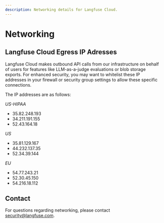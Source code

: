 ```yaml
---
description: Networking details for Langfuse Cloud.
---
```


# Networking


## Langfuse Cloud Egress IP Adresses

Langfuse Cloud makes outbound API calls from our infrastructure on behalf of users for features like LLM-as-a-judge evaluations or blob storage exports. For enhanced security, you may want to whitelist these IP addresses in your firewall or security group settings to allow these specific connections.

The IP addresses are as follows:

*US-HIPAA*
- 35.82.248.193
- 34.211.191.155
- 52.43.164.18

*US*
- 35.81.129.167
- 44.232.137.35
- 52.34.39.144

*EU*
- 54.77.243.21
- 52.30.45.150
- 54.216.18.112



## Contact

For questions regarding networking, please contact security@langfuse.com.
